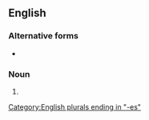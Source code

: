 ==English==

===Alternative forms===
* {{l|en|bullrushes}}

===Noun===
{{head|en|noun form}}

# {{plural of|bulrush|lang=en}}

[[Category:English plurals ending in "-es"]]